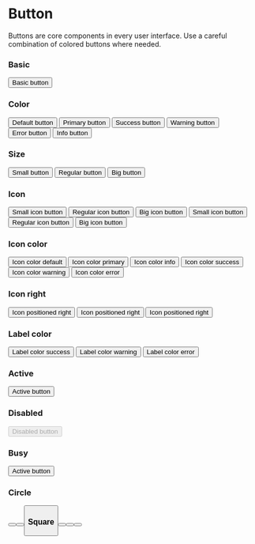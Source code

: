 
<Meta title="Components/Buttons/Button" component={Button} />

# Button

Buttons are core components in every user interface.
Use a careful combination of colored buttons where needed.

<ArgsTable of={Button} />

### Basic
<Canvas>
    <Story name="basic" >
        <Button>
            Basic button
        </Button>
    </Story>
</Canvas>

### Color
<Canvas>
    <Story name="color">
        <Row>
            <Col span={6}>
                <Button>
                    Default button
                </Button>
            </Col>
            <Col span={6}>
                <Button color="primary">
                    Primary button
                </Button>
            </Col>
            <Col span={6}>
                <Button color="success">
                    Success button
                </Button>
            </Col>
            <Col span={6}>
                <Button color="warning">
                    Warning button
                </Button>
            </Col>
            <Col span={6}>
                <Button color="error">
                    Error button
                </Button>
            </Col>
            <Col span={6}>
                <Button color="info">
                    Info button
                </Button>
            </Col>
        </Row>
    </Story>
</Canvas>

### Size
<Canvas>
    <Story name="size">
        <Row>
            <Col span={8}>
                <Button size="small">
                    Small button
                </Button>
            </Col>
            <Col span={8}>
                <Button>
                    Regular button
                </Button>
            </Col>
            <Col span={8}>
                <Button size="big">
                    Big button
                </Button>
            </Col>
        </Row>
    </Story>
</Canvas>

### Icon
<Canvas>
    <Story name="icon">
        <Row>
            <Col span={8}>
                <Button icon="devices" size="small">
                    Small icon button
                </Button>
            </Col>
            <Col circle span={8}>
                <Button icon="devices">
                    Regular icon button
                </Button>
            </Col>
            <Col circle span={8}>
                <Button icon="devices" size="big">
                    Big icon button
                </Button>
            </Col>
            <Col span={8}>
                <Button icon="devices" color="primary" size="small">
                    Small icon button
                </Button>
            </Col>
            <Col circle span={8}>
                <Button icon="devices" color="primary">
                    Regular icon button
                </Button>
            </Col>
            <Col circle span={8}>
                <Button icon="devices" color="primary" size="big">
                    Big icon button
                </Button>
            </Col>
        </Row>
    </Story>
</Canvas>

### Icon color
<Canvas>
    <Story name="icon color">
        <Row>
            <Col span={8}>
                <Button icon="devices">
                    Icon color default
                </Button>
            </Col>
            <Col span={8}>
                <Button icon="devices" iconColor="primary">
                    Icon color primary
                </Button>
            </Col>
            <Col circle span={8}>
                <Button icon="devices" iconColor="info">
                    Icon color info
                </Button>
            </Col>
            <Col circle span={8}>
                <Button icon="devices" iconColor="success">
                    Icon color success
                </Button>
            </Col>
            <Col circle span={8}>
                <Button icon="devices" iconColor="warning">
                    Icon color warning
                </Button>
            </Col>
            <Col circle span={8}>
                <Button icon="devices" iconColor="error">
                    Icon color error
                </Button>
            </Col>
        </Row>
    </Story>
</Canvas>

### Icon right
<Canvas>
    <Story name="icon right">
        <Row>
            <Col span={8}>
                <Button icon="arrow-right" iconRight color="error" size="small">
                    Icon positioned right
                </Button>
            </Col>
            <Col circle span={8}>
                <Button icon="arrow-right" iconRight color="error">
                    Icon positioned right
                </Button>
            </Col>
            <Col circle span={8}>
                <Button icon="arrow-right" iconRight color="error" size="big">
                    Icon positioned right
                </Button>
            </Col>
        </Row>
    </Story>
</Canvas>

### Label color
<Canvas>
    <Story name="label color">
        <Row>
            <Col span={8}>
                <Button labelColor="success">
                    Label color success
                </Button>
            </Col>
            <Col span={8}>
                <Button labelColor="warning">
                    Label color warning
                </Button>
            </Col>
            <Col span={8}>
                <Button labelColor="error">
                    Label color error
                </Button>
            </Col>
        </Row>
    </Story>
</Canvas>

### Active
<Canvas>
    <Story name="active">
        <Button active>
            Active button
        </Button>
    </Story>
</Canvas>

### Disabled
<Canvas>
    <Story name="disabled">
        <Button disabled>
            Disabled button
        </Button>
    </Story>
</Canvas>

### Busy
<Canvas>
    <Story name="busy">
        <Button busy>
            Active button
        </Button>
    </Story>
</Canvas>

### Circle
<Canvas>
    <Story name="circle">
        <Row>
            <Col span={8}>
                <Button circle icon="gear" size="small" />
            </Col>
            <Col circle span={8}>
                <Button circle icon="gear" />
            </Col>
            <Col circle span={8}>
                <Button circle icon="gear" size="big" />
            </Col>
        </Row>
    </Story>
</Canvas>

### Square
<Canvas>
    <Story name="square">
        <Row>
            <Col span={8}>
                <Button square icon="gear" size="small" />
            </Col>
            <Col circle span={8}>
                <Button square icon="gear" />
            </Col>
            <Col circle span={8}>
                <Button square icon="gear" size="big" />
            </Col>
        </Row>
    </Story>
</Canvas>


